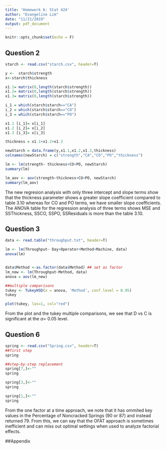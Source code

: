```yaml
---
title: 'Homework 6: Stat 424'
author: "Evangeline Lim"
date: "11/21/2019"
output: pdf_document
---
```


```r
knitr::opts_chunk$set(echo = F)
```

## Question 2

```r
starch <- read.csv("starch.csv", header=T)

y <-  starch$strength
x<-starch$thickness

x1.1= matrix(0,length(starch$strength))
x1.2= matrix(0,length(starch$strength))
x1.3= matrix(0,length(starch$strength))

i_1 = which(starch$starch=="CA")
i_2 = which(starch$starch=="CO")
i_3 = which(starch$starch=="PO")

x1.1 [i_1]= x[i_1]
x1.2 [i_2]= x[i_2]
x1.3 [i_3]= x[i_3]

thickness = x1.1+x1.2+x1.3

newStarch = data.frame(y,x1.1,x1.2,x1.3,thickness)
colnames(newStarch) = c("strength","CA","CO","PO","thickness")

lm <- lm(strength~ thickness+CO+PO, newStarch)
summary(lm)

lm_aov <- aov(strength~thickness+CO+PO, newStarch)
summary(lm_aov)
```
The new regresion analysis with only three intercept and slope terms show that the thickness parameter shows a greater slope coefficient compared to table 3.10 whereas for CO and PO terms, we have smaller slope coefficients. The ANOVA table for the regression analysis of three terms shows MSE and SSThickness, SSCO, SSPO, SSResiduals is more than the table 3.10.


## Question 3

```r
data <- read.table("throughput.txt", header=T)

lm <- lm(Throughput~ Day+Operator+Method+Machine, data)
anova(lm)


data$Method <-as.factor(data$Method) ## set as factor
lm_new <- lm(Throughput~Method, data)
anova = aov(lm_new)

##multiple comparisons 
tukey <- TukeyHSD(x = anova, 'Method', conf.level = 0.95)
tukey

plot(tukey, las=1, col="red")
```
From the plot and the tukey multiple comparisons, we see that D vs C is significant at the $\alpha=$ 0.05 level.

## Question 6

```r
spring <- read.csv("Spring.csv", header=T)
##first step
spring

##step-by-step replacement
spring[7,]<-""
spring

spring[3,]<-""
spring

spring[1,]<-""
spring
```
From the one factor at a time approach, we note that it has ommited key values in the Percentage of Noncracked Springs (90 or 87) and instead returned 79. From this, we can say that the OFAT approach is sometimes inefficient and can miss out optimal settings when used to analyze factorial effects.

##Appendix
```r
```